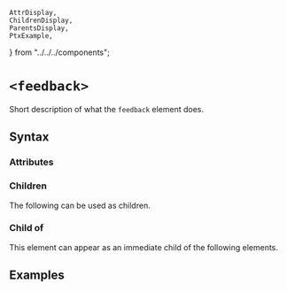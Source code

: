     AttrDisplay,
    ChildrenDisplay,
    ParentsDisplay,
    PtxExample,
} from "../../../components";

# `<feedback>`

Short description of what the `feedback` element does.

## Syntax

### Attributes

<AttrDisplay name="feedback" />

### Children

The following can be used as children.

<ChildrenDisplay name="feedback" />

### Child of

This element can appear as an immediate child of the following elements.

<ParentsDisplay name="feedback" />

## Examples

    